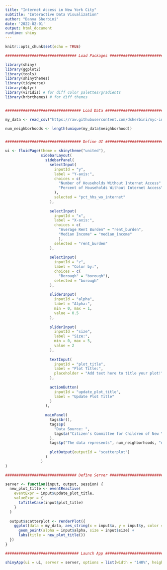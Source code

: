 ```yaml
---
title: "Internet Access in New York City"
subtitle: "Interactive Data Visualization"
author: "Danya Sherbini"
date: '2022-02-01'
output: html_document
runtime: shiny
---
```


```r
knitr::opts_chunk$set(echo = TRUE)
```

```r

################################ Load Packages #################################

library(shiny)
library(ggplot2)
library(tools)
library(shinythemes)
library(tidyverse)
library(dplyr)
library(viridis) # for diff color palettes/gradients
library(hrbrthemes) # for diff themes


################################## Load Data ###################################

my_data <- read_csv("https://raw.githubusercontent.com/dsherbini/nyc-internet-access/82e6dd3d9fa8c4f49575f20a4cae8e827e2c19c3/full_nyc_internet_data.csv")

num_neighborhoods <- length(unique(my_data$neighborhood))


################################## Define UI ###################################

ui <- fluidPage(theme = shinytheme("united"),
                sidebarLayout(
                  sidebarPanel(
                    selectInput(
                      inputId = "y",
                      label = "Y-axis:",
                      choices = c(
                        "Number of Households Without Internet Access" = "num_hhs_wo_internet",
                        "Percent of Households Without Internet Access" = "pct_hhs_wo_internet"
                      ),
                      selected = "pct_hhs_wo_internet"
                    ),
                    
                    selectInput(
                      inputId = "x",
                      label = "X-axis:",
                      choices = c(
                        "Average Rent Burden" = "rent_burden",
                        "Median Income" = "median_income"
                        ),
                      selected = "rent_burden"
                    ),
                    
                    selectInput(
                      inputId = "z",
                      label = "Color by:",
                      choices = c(
                        "Borough" = "borough"),
                      selected = "borough"
                    ),
                    
                    sliderInput(
                      inputId = "alpha",
                      label = "Alpha:",
                      min = 0, max = 1,
                      value = 0.5
                    ),
                    
                    sliderInput(
                      inputId = "size",
                      label = "Size:",
                      min = 0, max = 5,
                      value = 2
                    ),
                    
                    textInput(
                      inputId = "plot_title",
                      label = "Plot Title:",
                      placeholder = "Add text here to title your plot!"
                    ),
                    
                    actionButton(
                      inputId = "update_plot_title",
                      label = "Update Plot Title"
                    )
                  ),
                  
                  mainPanel(
                    tags$br(),
                    tags$p(
                      "Data Source: ",
                      tags$a("Citizen's Committee for Children of New York / US Census Bureau", href = "https://data.cccnewyork.org/data/download#0,13/1300"), "."
                    ),
                    tags$p("The data represents", num_neighborhoods, "neighborhoods in New York City."),
                    
                    plotOutput(outputId = "scatterplot")
                  )
                )
)

################################ Define Server #################################

server <- function(input, output, session) {
  new_plot_title <- eventReactive(
    eventExpr = input$update_plot_title,
    valueExpr = {
      toTitleCase(input$plot_title)
    }
  )
  
  output$scatterplot <- renderPlot({
    ggplot(data = my_data, aes_string(x = input$x, y = input$y, color = input$z)) +
      geom_point(alpha = input$alpha, size = input$size) +
      labs(title = new_plot_title())
  })
}

################################# Launch App ###################################

shinyApp(ui = ui, server = server, options = list(width = "140%", height = 700))

```


